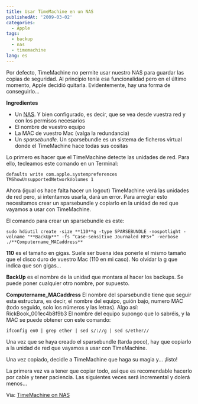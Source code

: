 ```yaml
---
title: Usar TimeMachine en un NAS
publishedAt: '2009-03-02'
categories:
  - Apple
tags:
  - backup
  - nas
  - timemachine
lang: es
---
```


Por defecto, TimeMachine no permite usar nuestro NAS para guardar las copias de seguridad. Al principio tenía esa funcionalidad pero en el último momento, Apple decidió quitarla. Evidentemente, hay una forma de conseguirlo...

**Ingredientes**

- Un [NAS](http://es.wikipedia.org/wiki/Network-attached_storage). Y bien configurado, es decir, que se vea desde vuestra red y con los permisos necesarios
- El nombre de vuestro equipo
- La MAC de vuestro Mac (valga la redundancia)
- Un _sparsebundle_. Un sparsebundle es un sistema de ficheros virtual donde el TimeMachine hace todas sus cositas

Lo primero es hacer que el TimeMachine detecte las unidades de red. Para ello, tecleamos este comando en un Terminal:

`defaults write com.apple.systempreferences TMShowUnsupportedNetworkVolumes 1`

Ahora (igual os hace falta hacer un logout) TimeMachine verá las unidades de red pero, si intentamos usarla, dará un error. Para arreglar esto necesitamos crear un sparsebundle y copiarlo en la unidad de red que vayamos a usar con TimeMachine.

El comando para crear un sparsebundle es este:

`sudo hdiutil create -size **110**g -type SPARSEBUNDLE -nospotlight -volname "**BackUp**" -fs “Case-sensitive Journaled HFS+” -verbose ./**Computername_MACaddress**`

**110** es el tamaño en gigas. Suele ser buena idea ponerle el mismo tamaño que el disco duro de vuestro Mac (110 en mi caso). No olvidar la g que indica que son gigas...

**BackUp** es el nombre de la unidad que montara al hacer los backups. Se puede poner cualquier otro nombre, por supuesto.

**Computername_MACaddress** El nombre del sparsebundle tiene que seguir esta estructura, es decir, el nombre del equipo, guión bajo, numero MAC (todo seguido, solo los números y las letras). Algo así: RickBook_001ec4b8f9b3 El nombre del equipo supongo que lo sabréis, y la MAC se puede obtener con este comando:

`ifconfig en0 | grep ether | sed s/://g | sed s/ether//`

Una vez que se haya creado el sparsebundle (tarda poco), hay que copiarlo a la unidad de red que vayamos a usar con TimeMachine.

Una vez copiado, decidle a TimeMachine que haga su magia y... ¡listo!

La primera vez va a tener que copiar todo, así que es recomendable hacerlo por cable y tener paciencia. Las siguientes veces será incremental y dolerá menos...

Via: [TimeMachine on NAS](http://appleclinic.wordpress.com/2008/10/30/time-machine-on-nas/)
